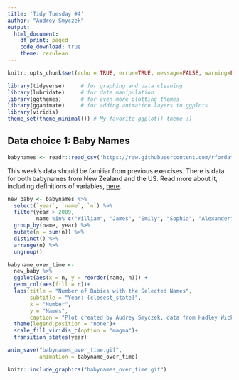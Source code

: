 ```yaml
---
title: 'Tidy Tuesday #4'
author: "Audrey Smyczek"
output: 
  html_document:
    df_print: paged
    code_download: true
    theme: cerulean
---
```


```r
knitr::opts_chunk$set(echo = TRUE, error=TRUE, message=FALSE, warning=FALSE)
```

```r
library(tidyverse)     # for graphing and data cleaning
library(lubridate)     # for date manipulation
library(ggthemes)      # for even more plotting themes
library(gganimate)     # for adding animation layers to ggplots
library(viridis)
theme_set(theme_minimal()) # My favorite ggplot() theme :)
```

## Data choice 1: Baby Names

```r
babynames <- readr::read_csv('https://raw.githubusercontent.com/rfordatascience/tidytuesday/master/data/2022/2022-03-22/babynames.csv')
```

This week's data should be familiar from previous exercises. There is data for both babynames from New Zealand and the US. Read more about it, including definitions of variables, [here](https://github.com/rfordatascience/tidytuesday/blob/master/data/2022/2022-03-22/readme.md). 

```r
new_baby <- babynames %>% 
  select(`year`, `name`, `n`) %>% 
  filter(year > 2009,
         name %in% c("William", "James", "Emily", "Sophia", "Alexander", "Jacob", "Emma", "Audrey", "Sebastian")) %>% 
  group_by(name, year) %>% 
  mutate(n = sum(n)) %>% 
  distinct() %>% 
  arrange(n) %>% 
  ungroup()

babyname_over_time <-
  new_baby %>% 
  ggplot(aes(x = n, y = reorder(name, n))) +
  geom_col(aes(fill = n))+
  labs(title = "Number of Babies with the Selected Names",
       subtitle = "Year: {closest_state}",
       x = "Number",
       y = "Names",
       caption = "Plot created by Audrey Smyczek, data from Hadley Wickham and Emily Kothe")+
  theme(legend.position = "none")+
  scale_fill_viridis_c(option = "magma")+
  transition_states(year)

anim_save("babynames_over_time.gif",
          animation = babyname_over_time)
```

```r
knitr::include_graphics("babynames_over_time.gif")
```

